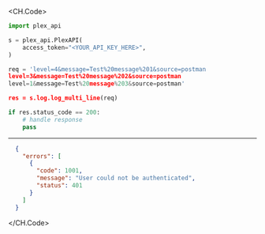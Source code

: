
<CH.Code>
```python LogMultiLine.py
import plex_api

s = plex_api.PlexAPI(
    access_token="<YOUR_API_KEY_HERE>",
)

req = 'level=4&message=Test%20message%201&source=postman
level=3&message=Test%20message%202&source=postman
level=1&message=Test%20message%203&source=postman'

res = s.log.log_multi_line(req)

if res.status_code == 200:
    # handle response
    pass
```
---

```json Example Response
  {
    "errors": [
      {
        "code": 1001,
        "message": "User could not be authenticated",
        "status": 401
      }
    ]
  }
```
</CH.Code>
